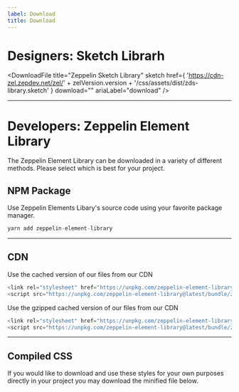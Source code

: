 ```yaml
---
label: Download
title: Download
---
```



# Designers: Sketch Librarh

<DownloadFile
  title="Zeppelin Sketch Library"
  sketch
  href={
    'https://cdn-zel.zepdev.net/zel/' +
    zelVersion.version +
    '/css/assets/dist/zds-library.sketch'
  }
  download=""
  ariaLabel="download"
/>

---

# Developers: Zeppelin Element Library

The Zeppelin Element Library can be downloaded in a variety of different methods. Please select which is best for your project.

## NPM Package

Use Zeppelin Elements Libary's source code using your favorite package manager.

```js
yarn add zeppelin-element-library
```

---

## CDN

Use the cached version of our files from our CDN

```js
<link rel="stylesheet" href="https://unpkg.com/zeppelin-element-library@latest/bundle/zeppelin-element-library.css" >
<script src="https://unpkg.com/zeppelin-element-library@latest/bundle/zeppelin-element-library.min.js" ></script>

```

Use the gzipped cached version of our files from our CDN

```js
<link rel="stylesheet" href="https://unpkg.com/zeppelin-element-library@latest/bundle/zeppelin-element-library.css.gz" >
<script src="https://unpkg.com/zeppelin-element-library@latest/bundle/zeppelin-element-library.min.js.gz" ></script>
```

---

## Compiled CSS

If you would like to download and use these styles for your own purposes directly in your project you may download the minified file below.

<DownloadFile
  title="Zeppelin Element Library CSS"
  href="https://unpkg.com/zeppelin-element-library@latest/bundle/zeppelin-element-library.css"
  download="zeppelin-element-library.css"
  ariaLabel="download sketch file"
/>
